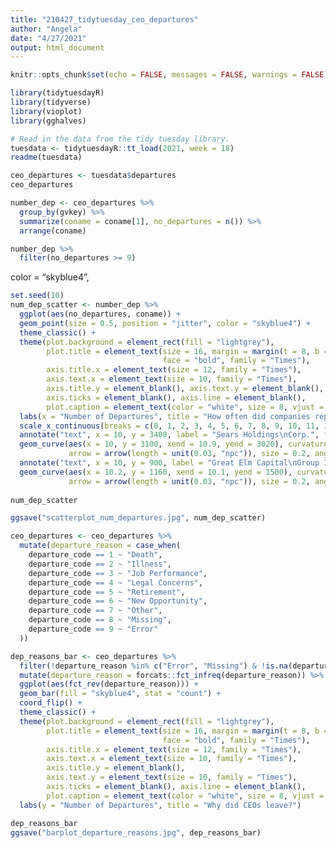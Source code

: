 ```yaml
---
title: "210427_tidytuesday_ceo_departures"
author: "Angela"
date: "4/27/2021"
output: html_document
---
```


```r
knitr::opts_chunk$set(echo = FALSE, messages = FALSE, warnings = FALSE)
```

```r
library(tidytuesdayR)
library(tidyverse)
library(vioplot)
library(gghalves)
```

```r
# Read in the data from the tidy tuesday library.
tuesdata <- tidytuesdayR::tt_load(2021, week = 18)
readme(tuesdata)
```


```r
ceo_departures <- tuesdata$departures
ceo_departures
```

```r
number_dep <- ceo_departures %>%
  group_by(gvkey) %>%
  summarize(coname = coname[1], no_departures = n()) %>%
  arrange(coname)
```

```r
number_dep %>%
  filter(no_departures >= 9)
```

color = "skyblue4", 
```r
set.seed(10)
num_dep_scatter <- number_dep %>%
  ggplot(aes(no_departures, coname)) +
  geom_point(size = 0.5, position = "jitter", color = "skyblue4") +
  theme_classic() +
  theme(plot.background = element_rect(fill = "lightgrey"),
        plot.title = element_text(size = 16, margin = margin(t = 8, b = 6), 
                                  face = "bold", family = "Times"),
        axis.title.x = element_text(size = 12, family = "Times"), 
        axis.text.x = element_text(size = 10, family = "Times"), 
        axis.title.y = element_blank(), axis.text.y = element_blank(), 
        axis.ticks = element_blank(), axis.line = element_blank(),
        plot.caption = element_text(color = "white", size = 8, vjust = 5.8, family = "Sans"),) +
  labs(x = "Number of Departures", title = "How often did companies replace their CEO?") +
  scale_x_continuous(breaks = c(0, 1, 2, 3, 4, 5, 6, 7, 8, 9, 10, 11, 12), labels = c(0, 1, 2, 3, 4, 5, 6, 7, 8, 9, 10, 11, 12)) +
  annotate("text", x = 10, y = 3400, label = "Sears Holdings\nCorp.", family = "Times", fontface = "italic") +
  geom_curve(aes(x = 10, y = 3100, xend = 10.9, yend = 3020), curvature = .4, 
             arrow = arrow(length = unit(0.03, "npc")), size = 0.2, angle = 120) +
  annotate("text", x = 10, y = 900, label = "Great Elm Capital\nGroup Inc.", family = "Times", fontface = "italic") +
  geom_curve(aes(x = 10.2, y = 1160, xend = 10.1, yend = 1500), curvature = .2, 
             arrow = arrow(length = unit(0.03, "npc")), size = 0.2, angle = 50)
  
num_dep_scatter

ggsave("scatterplot_num_departures.jpg", num_dep_scatter)
```


```r
ceo_departures <- ceo_departures %>%
  mutate(departure_reason = case_when(
    departure_code == 1 ~ "Death",
    departure_code == 2 ~ "Illness",
    departure_code == 3 ~ "Job Performance",
    departure_code == 4 ~ "Legal Concerns",
    departure_code == 5 ~ "Retirement",
    departure_code == 6 ~ "New Opportunity",
    departure_code == 7 ~ "Other",
    departure_code == 8 ~ "Missing",
    departure_code == 9 ~ "Error"
  ))
```


```r
dep_reasons_bar <- ceo_departures %>%
  filter(!departure_reason %in% c("Error", "Missing") & !is.na(departure_reason)) %>%
  mutate(departure_reason = forcats::fct_infreq(departure_reason)) %>%
  ggplot(aes(fct_rev(departure_reason))) +
  geom_bar(fill = "skyblue4", stat = "count") +
  coord_flip() +
  theme_classic() +
  theme(plot.background = element_rect(fill = "lightgrey"),
        plot.title = element_text(size = 16, margin = margin(t = 8, b = 6), 
                                  face = "bold", family = "Times"),
        axis.title.x = element_text(size = 12, family = "Times"), 
        axis.text.x = element_text(size = 10, family = "Times"), 
        axis.title.y = element_blank(), 
        axis.text.y = element_text(size = 10, family = "Times"), 
        axis.ticks = element_blank(), axis.line = element_blank(),
        plot.caption = element_text(color = "white", size = 8, vjust = 5.8, family = "Sans"),) +
  labs(y = "Number of Departures", title = "Why did CEOs leave?")

dep_reasons_bar
ggsave("barplot_departure_reasons.jpg", dep_reasons_bar)
```


```r
```

